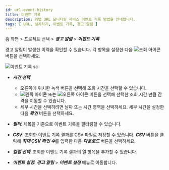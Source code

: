 ```yaml
---
id: url-event-history
title: 이벤트 기록
description: 와탭 URL 모니터링 서비스 이벤트 기록 방법을 안내합니다.
tags: [ URL, 설치하기, 이벤트 기록, 경고 알림 ]
---
```


홈 화면 > 프로젝트 선택 > ***경고 알림*** > ***이벤트 기록***

경고 알림이 발생한 이력을 확인할 수 있습니다. 각 항목을 설정한 다음 ![조회 아이콘](/img/ico-btn-search.png) 버튼을 선택하세요.

![이벤트 기록 sc](/img/url-event-history.png)

  * ***시간 선택***

    * 오른쪽에 위치한 녹색 버튼을 선택해 조회 시간을 선택할 수 있습니다.
    * ![왼쪽 아이콘](/img/left-arrow.svg) 또는 ![오른쪽 아이콘](/img/right-arrow.svg) 버튼을 선택해 선택한 조회 시간 만큼 간격을 이동할 수 있습니다.
    * 세부 시간을 선택하려면 날짜 또는 시간 영역을 선택하세요. 세부 시간을 설정한 다음 ***확인*** 버튼을 선택하세요.

  * ***필터***: 제목을 기준으로 이벤트 기록을 필터링할 수 있습니다.

  * ***CSV***: 조회한 이벤트 기록 결과를 CSV 파일로 저장할 수 있습니다. ***CSV*** 버튼을 클릭해 ***최대 CSV 라인 수***를 입력한 다음 ***다운로드*** 버튼을 선택하세요.

  * ***컬럼 선택***: 조회한 이벤트 기록 결과의 열 항목을 추가할 수 있습니다.

  * ***이벤트 설정***: ***경고 알림*** > ***이벤트 설정*** 메뉴로 이동합니다.


<!-- 

이벤트 기록을 프로젝트에서 조회하고자 하는 경우 ***경고 알림*** > ***이벤트 기록*** 메뉴를 이용할 수 있습니다.

모니터링 중인 프로젝트 화면에서는 실시간으로 발생하는 이벤트에 대해서도 알림을 제공합니다.
![프로젝트 화면 실시간 알림](https://img.whatap.io/media/user_guide_url/13_EventList1.png)

-->

